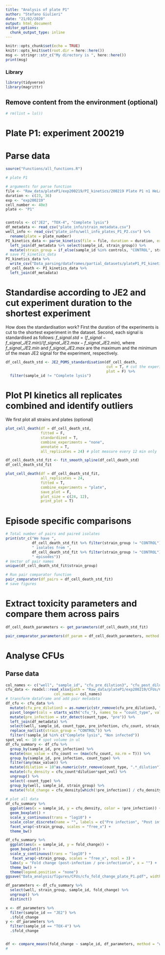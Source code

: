 ```yaml
---
title: "Analysis of plate P1"
author: "Stefano Giulieri"
date: "21/02/2020"
output: html_document
editor_options: 
  chunk_output_type: inline
---
```


```r
knitr::opts_chunk$set(echo = TRUE)
knitr::opts_knit$set(root.dir = here::here())
msg <- stringr::str_c("My directory is ", here::here())
print(msg)
```

### Library

```r
library(tidyverse)
library(magrittr)
```

## Remove content from the environment (optional)

```r
# rm(list = ls())
```

# Plate P1: experiment 200219

# Parse data

```r
source("Functions/all_functions.R")

# plate P1

# arguments for parse function
file <- "Raw_data/plateP1/exp200219/PI_kinetics/200219 Plate P1 n1 HeLa 40000 cell death assay.xlsx"
duration <- c(23, 36)
exp <- "exp200219"
cell_number <- 40e3
plate <- "P1"


controls <- c("JE2", "TOX-4", "Complete lysis")
df_metadata <- read_csv("plate_info/strain_metadata.csv")
well_info <- read_csv("plate_info/well_info_plates_P1_P2.csv") %>%
  rename(plate = plate_number)
PI_kinetics_data <- parse_kinetics(file = file, duration = duration, exp = exp, cell_number = cell_number, plate = plate) %>% left_join(well_info) %>%
  left_join(df_metadata %>% select(sample_id, strain_group)) %>%
  mutate(strain_group = if_else(sample_id %in% controls, "CONTROL", strain_group))
# save PI_kinetics_data
PI_kinetics_data %>%
  write_csv("Data_parsing/dataframes/partial_datasets/plateP1_PI_kinetics_well_info.csv")
df_cell_death <- PI_kinetics_data %>%
  left_join(df_metadata) 
```


# Standardise according to JE2 and cut experiment duration to the shortest experiment

How does the standardisation work? First the duration of the experiments is cut to the shortest experiment in the dataset. Second, each signal is standardised as follows: $f\_signal.std = (f\_signal - f\_signal\_JE2.min) / (f\_signal\_JE2.max - f\_signal\_JE2.min)$, where $f\_signal\_JE2.min$ and $f\_signal\_JE2.max$ are the maximum and the minimum of the mean JE2 signal for the experiment, respectively.

```r
df_cell_death_std <- JE2_POMS_standardisation(df_cell_death,
                                              cut = T, # cut the experiment duration to the length of the shortest experiment
                                              plot = F) %>%
  filter(sample_id != "Complete lysis")
```

# Plot PI kinetics all replicates combined and identify outliers

We first plot all strains and plates (optional)

```r
plot_cell_death(df = df_cell_death_std,
                fitted = F,
                standardized = T,
                combine_experiments = "none",
                annotate = T,
                all_replicates = 24) # plot measure every 12 min only
```

```r
df_cell_death_std_fit <- fit_smooth_spline(df_cell_death_std)
df_cell_death_std_fit

plot_cell_death(df = df_cell_death_std_fit,
                all_replicates = 24,
                fitted = T,
                combine_experiments = "plate",
                save_plot = F,
                plot_size = c(24, 12),
                print_plot = T)
```

# Episode specific comparisons

```r
# Total number of pairs and paired isolates
print(str_c("We have ",
            df_cell_death_std_fit %>% filter(strain_group != "CONTROL") %>% .$sample_id %>% n_distinct(),
            " isolates from ",
            df_cell_death_std_fit %>% filter(strain_group != "CONTROL") %>% .$strain_group %>% n_distinct(),
            " episodes"))
# Vector of pair names
unique(df_cell_death_std_fit$strain_group)

```

```r
# Run pair comparator function
pair_comparator(df_pairs = df_cell_death_std_fit)
# save figures
```

# Extract toxicity parameters and compare them across pairs

```r
df_cell_death_parameters <- get_parameters(df_cell_death_std_fit) 

pair_comparator_parameters(df_param = df_cell_death_parameters, method = "t.test")

```

# Analyse CFUs

## Parse data

```r
col_names <- c("well", "sample_id", "cfu_pre_dilution3", "cfu_post_dilution0", "cfu_post_dilution1", "cfu_post_dilution2")
cfu_data <- readxl::read_xlsx(path = "Raw_data/plateP1/exp200219/CFUs/CFU_plate_P1.xlsx", sheet = 5, range = readxl::cell_limits(ul = c(2,1), lr = c(NA, 6)),
                      col_names = col_names) 
# transform dataframe and add pair metadata
df_cfu <- cfu_data %>%
  mutate(cfu_pre_dilution3 = as.numeric(str_remove(cfu_pre_dilution3, "~"))) %>%
  pivot_longer(cols = starts_with("cfu_"), names_to = "count_type", values_to = "cfu_count") %>%
  mutate(pre_infection = str_detect(count_type, "pre")) %>%
  left_join(df_metadata) %>%
  select(well, sample_id, count_type, pre_infection, cfu_count, strain_group) %>%
  replace_na(list(strain_group = "CONTROL")) %>%
  filter(!sample_id %in% c("Complete lysis", "Non infected")) 
spot_vol <- 10 # spot volume in ul
df_cfu_summary <- df_cfu %>%
  group_by(sample_id, pre_infection) %>%
  mutate(max_value = cfu_count == (max(cfu_count, na.rm = T))) %>%
  group_by(sample_id, pre_infection, count_type) %>%
  filter(any(max_value)) %>%
  mutate(dilution = 10^as.numeric(str_remove(count_type, ".*_dilution"))) %>%
  mutate(cfu_density = cfu_count*dilution*spot_vol) %>%
  ungroup() %>%
  select(-count_type) %>%
  group_by(well, sample_id, strain_group) %>%
  mutate(fold_change = cfu_density[which(!pre_infection)] / cfu_density[which(pre_infection)])
  
# plot all data
df_cfu_summary %>%
  ggplot(aes(x = sample_id, y = cfu_density, color = !pre_infection)) +
  geom_boxplot() +
  scale_y_continuous(trans = "log10") +
  scale_color_discrete(name = "", labels = c("Pre infection", "Post infection")) +
  facet_wrap(~strain_group, scales = "free_x") +
  theme_bw()

df_cfu_summary %>%
  ggplot(aes(x = sample_id, y = fold_change)) +
  geom_boxplot() +
  scale_y_continuous(trans = "log10") +
   facet_wrap(~strain_group, scales = "free_x", ncol = 3) +
  labs(y = "Fold change (post-infection / pre-infection\n", x = "") +
  theme_bw() +
  theme(legend.position = "none")
ggsave("Data_analysis/figures/CFUs/cfu_fold_change_plate_P1.pdf", width = 11, height = 5)

df_parameters <- df_cfu_summary %>%
  select(well, strain_group, sample_id, fold_change) %>%
  ungroup() %>%
  distinct()

x <- df_parameters %>%
  filter(sample_id == "JE2") %>%
  .$fold_change
y <- df_parameters %>%
  filter(sample_id == "TOX-4") %>%
  .$fold_change


df <- compare_means(fold_change ~ sample_id, df_parameters, method = "wilcox.test", group.by = "strain_group")
# 
```

